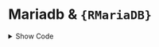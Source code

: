 # Mariadb & `{RMariaDB}`

<details>
  <summary>Show Code</summary>
  
```
docker pull mariadb:10.4.5-bionic
docker run --net r-db --name mariadb -e MYSQL_ROOT_PASSWORD=coucou \
  -d mariadb:10.4.5-bionic && sleep 30 && \
  docker exec -it mariadb mysql -uroot -pcoucou -e "create database mydb"
```

In RStudio: 

``` r
library(DBI)
con <- DBI::dbConnect(
  RMariaDB::MariaDB(), 
  user = "root",
  password = "coucou",
  host = "mariadb",
  db = "mydb"
)

dbListTables(con)
dbWriteTable(con, "mtcars", mtcars)
dbListTables(con)

res <- dbSendQuery(con, "SELECT * FROM mtcars WHERE cyl = 4")
dbFetch(res)
```